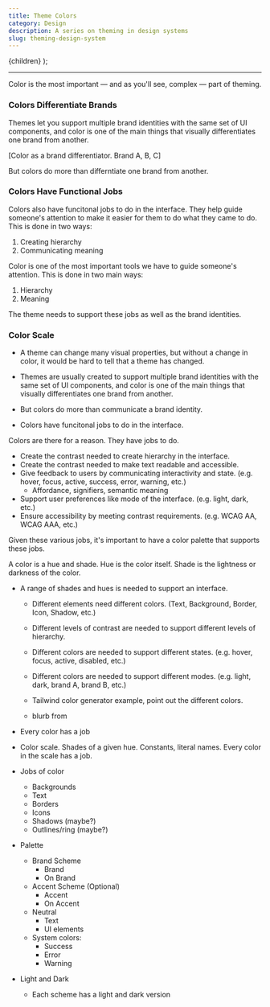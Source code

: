 ```yaml
---
title: Theme Colors
category: Design
description: A series on theming in design systems
slug: theming-design-system
---
```


  <BlogPostLayout meta={meta}>{children}</BlogPostLayout>
);


---

Color is the most important — and as you'll see, complex — part of theming. 

### Colors Differentiate Brands
Themes let you support multiple brand identities with the same set of UI components, and color is one of the main things that visually differentiates one brand from another. 
 
[Color as a brand differentiator. Brand A, B, C]

But colors do more than differntiate one brand from another.

### Colors Have Functional Jobs
Colors also have funcitonal jobs to do in the interface. They help guide someone's attention to make it easier for them to do what they came to do. This is done in two ways:
1. Creating hierarchy 
2. Communicating meaning

Color is one of the most important tools we have to guide someone's attention. This is done in two main ways:
1. Hierarchy 
2. Meaning

The theme needs to support these jobs as well as the brand identities.

### Color Scale

- A theme can change many visual properties, but without a change in color, it would be hard to tell that a theme has changed. 
- Themes are usually created to support multiple brand identities with the same set of UI components, and color is one of the main things that visually differentiates one brand from another. 

- But colors do more than communicate a brand identity. 

- Colors have funcitonal jobs to do in the interface.

Colors are there for a reason. They have jobs to do.
- Create the contrast needed to create hierarchy in the interface.
- Create the contrast needed to make text readable and accessible.  
- Give feedback to users by communicating interactivity and state. (e.g. hover, focus, active, success, error, warning, etc.)
  - Affordance, signifiers, semantic meaning
- Support user preferences like mode of the interface. (e.g. light, dark, etc.)
- Ensure accessibility by meeting contrast requirements. (e.g. WCAG AA, WCAG AAA, etc.)


Given these various jobs, it's important to have a color palette that supports these jobs.

A color is a hue and shade. 
Hue is the color itself.
Shade is the lightness or darkness of the color.



- A range of shades and hues is needed to support an interface. 
  - Different elements need different colors. (Text, Background, Border, Icon, Shadow, etc.)  
  - Different levels of contrast are needed to support different levels of hierarchy.
  - Different colors are needed to support different states. (e.g. hover, focus, active, disabled, etc.)
  - Different colors are needed to support different modes. (e.g. light, dark, brand A, brand B, etc.)

  - Tailwind color generator example, point out the different colors.
  - blurb from 
- Every color has a job 
- Color scale. Shades of a given hue. Constants, literal names. Every color in the scale has a job. 
- Jobs of color
  - Backgrounds
  - Text
  - Borders
  - Icons
  - Shadows (maybe?)
  - Outlines/ring (maybe?)

- Palette 
  - Brand Scheme 
    - Brand
    - On Brand 
  - Accent Scheme (Optional)
    - Accent
    - On Accent
  - Neutral 
    - Text
    - UI elements 
  - System colors: 
    - Success
    - Error
    - Warning
- Light and Dark 
  - Each scheme has a light and dark version





